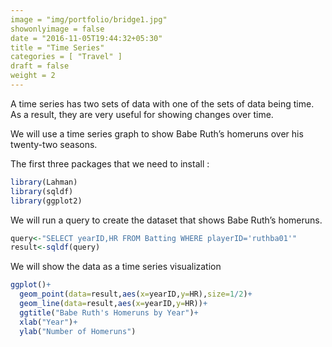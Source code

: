```yaml
---
image = "img/portfolio/bridge1.jpg"
showonlyimage = false
date = "2016-11-05T19:44:32+05:30"
title = "Time Series"
categories = [ "Travel" ]
draft = false
weight = 2
---
```


A time series has two sets of data with one of the sets of data being time. As a result, they are very useful for showing changes over time.

<!--more-->

We will use a time series graph to show Babe Ruth's homeruns over his twenty-two seasons.

The first three packages that we need to install :

```r
library(Lahman)
library(sqldf)
library(ggplot2)
```
We will run a query to create the dataset that shows Babe Ruth's homeruns. 

```r
query<-"SELECT yearID,HR FROM Batting WHERE playerID='ruthba01'"
result<-sqldf(query)
```

We will show the data as a time series visualization 

```r
ggplot()+
  geom_point(data=result,aes(x=yearID,y=HR),size=1/2)+
  geom_line(data=result,aes(x=yearID,y=HR))+
  ggtitle("Babe Ruth's Homeruns by Year")+
  xlab("Year")+
  ylab("Number of Homeruns")
```


